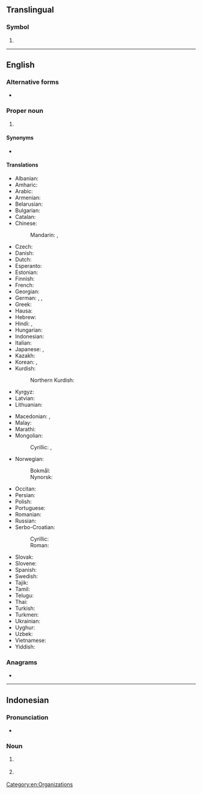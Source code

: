{{also|Appendix:Variations of "un"}}
==Translingual==

===Symbol===
{{mul-symbol}}

# {{ISO 3166|1|2|exr=1|United Nations}}

----

==English==
{{wikipedia|un (disambiguation)}}

===Alternative forms===
* {{alter|en|U.N.}}

===Proper noun===
{{head|en|proper noun}}

# {{initialism of|en|United Nations}}
#: {{mero|en|WMO}}

====Synonyms====
* {{l|en|UNO}}

====Translations====
{{trans-top-also|Initialism of United Nations|United Nations}}
* Albanian: {{t|sq|OKB}}
* Amharic: {{t|am|ተመድ}}
* Arabic: {{not used|ar}}
* Armenian: {{t+|hy|ՄԱԿ}}
* Belarusian: {{t|be|АА́Н|f}}
* Bulgarian: {{t|bg|ОО́Н|f}}
* Catalan: {{t+|ca|ONU|f}}
* Chinese:
*: Mandarin: {{t+|cmn|聯合國}}, {{t+|cmn|联合国|tr=Liánhéguó}}
* Czech: {{t+|cs|OSN}}
* Danish: {{t|da|FN|c-p}}
* Dutch: {{t+|nl|VN}}
* Esperanto: {{t|eo|UN}}
* Estonian: {{t+|et|ÜRO}}
* Finnish: {{t+|fi|YK}}
* French: {{t+|fr|ONU|f}}
* Georgian: {{t+|ka|გაერო}}
* German: {{t+|de|VN|f-p}}, {{t+|de|UN|f}}, {{t+|de|UNO|f}}
* Greek: {{t+|el|ΟΗΕ|m}}
* Hausa: {{t|ha|MƊD|f}}
* Hebrew: {{t|he|אוּ״ם|tr=u.m.}}
* Hindi: {{t|hi|सं.रा.|m-p}}, {{t|hi|यू एन}}
* Hungarian: {{t+|hu|ENSZ}}
* Indonesian: {{t|id|PBB}}
* Italian: {{t+|it|ONU|f}}
* Japanese: {{t+|ja|UN|alt=ＵＮ}}, {{t+|ja|国連|tr=こくれん, Kokuren}}
* Kazakh: {{t|kk|БҰҰ}}
* Korean: {{t|ko|유엔}}, {{t|ko|국련(國聯)}}
* Kurdish:
*: Northern Kurdish: {{t+|kmr|NY}}
* Kyrgyz: {{t|ky|БУУ}}
* Latvian: {{t|lv|ANO|f}}
* Lithuanian: {{t|lt|JTO|f}}
{{trans-mid}}
* Macedonian: {{t|mk|ООН}}, {{t+|mk|ОН}}
* Malay: {{t|ms|PBB}}
* Marathi: {{t|mr|संरा}}
* Mongolian:
*: Cyrillic: {{t|mn|НҮБ}}, {{t|sh|ОУН|f}}
* Norwegian:
*: Bokmål: {{t|nb|FN}}
*: Nynorsk: {{t|nn|SN}}
* Occitan: {{t|oc|ÒNU|f}}
* Persian: {{not used|fa}}
* Polish: {{t+|pl|ONZ|m|f}}
* Portuguese: {{t+|pt|ONU|f}}
* Romanian: {{t|ro|ONU}}
* Russian: {{t+|ru|ОО́Н|f}}
* Serbo-Croatian:
*: Cyrillic: {{t|sh|УН|f-p}}
*: Roman: {{t|sh|UN|f-p}}
* Slovak: {{t+|sk|OSN}}
* Slovene: {{t+|sl|OZN}}
* Spanish: {{t+|es|ONU|f}}
* Swedish: {{t+|sv|FN}}
* Tajik: {{t|tg|СММ}}
* Tamil: {{t+|ta|ஐ.நா}}
* Telugu: {{t|te|ఐరాస}}
* Thai: {{t|th|ยูเอ็น}}
* Turkish: {{t+|tr|BM}}
* Turkmen: {{t|tk|BMG}}
* Ukrainian: {{t+|uk|ОО́Н}}
* Uyghur: {{t+|ug|ب د ت}}
* Uzbek: {{t|uz|BMT}}
* Vietnamese: {{t+|vi|LHQ}}
* Yiddish: {{t|yi|פֿ״נ}}
{{trans-bottom}}

===Anagrams===
* {{anagrams|en|a=nu|NU|Nu|nu}}

[[Category:en:Organizations]]

----

==Indonesian==

===Pronunciation===
* {{IPA|id|[ˈuɛn]}}

===Noun===
{{head|id|noun}}

# {{lb|id|education}} {{initialism of|id|ujian nasional|t=}}
# {{lb|id|education}} {{initialism of|id|ujian negara|t=}}